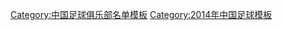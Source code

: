 {{Football squad with groups
|name=2014年中乙分类名单普洱万豪
|bgcolor=#ff0000
|bordercolor=#0000ff
|textcolor=#0000ff
|title=[[普洱万豪足球俱乐部|<span style="color:#0000ff">蒙自万豪</span>]] — [[2014年中国足球乙级联赛|<span style="color:#0000ff">2014年</span>]][[中国足球乙级联赛|<span style="color:#0000ff">中乙联赛南区第 8 名</span>]]
|group1=全年参赛球员
|list1=<div>
{{Football squad2 player|no=1|name=[[刘文涛]]}}
{{Football squad2 player|no=2|name=[[赖扬龙]]}}
{{Football squad2 player|no=3|name=[[张俊锋]]}}
{{Football squad2 player|no=5|name=[[徐博]]}}
{{Football squad2 player|no=6|name=[[李雪松]]}}
{{Football squad2 player|no=7|name=[[付俊杰]]}}
{{Football squad2 player|no=8|name=[[杨四平]]}}
{{Football squad2 player|no=9|name=[[朱明辉]]}}
{{Football squad2 player|no=10|name=[[张智坚]]}}
{{Football squad2 player|no=11|name=[[杜宇]]}}
{{Football squad2 player|no=12|name=[[高一杰]]}}
{{Football squad2 player|no=13|name=[[石雨]]}}
{{Football squad2 player|no=15|name=[[王振翔]]}}
{{Football squad2 player|no=16|name=[[向帅]]}}
{{Football squad2 player|no=17|name=[[关琦]]}}
{{Football squad2 player|no=18|name=[[杜冠阳]]}}
{{Football squad2 player|no=19|name=[[王凌泰]]}}
{{Football squad2 player|no=20|name=[[赖俊润]]}}
{{Football squad2 player|no=21|name=[[陈浩源]]}}
{{Football squad2 player|no=22|name=[[唐颖]]}}
{{Football squad2 player|no=25|name=[[沈辑星]]}}
{{Football squad2 player|no=26|name=[[王一鸣 (足球)|王一鸣]]}}
</div>
|group2=夏季转入球员
|list2=<div>
{{Football squad2 player|no=28|name=[[王俊超]]}}
{{Football squad2 player|no=29|name=[[韩之廷]]}}
{{Football squad2 player|no=30|name=[[杨磊 (1995年)|杨磊]]}}
</div>
|group3=夏季转出球员
|list3=<div>
</div>
|group4=主教练
|list4=[[张彪]]
}}
<noinclude>
{{DEFAULTSORT:Pu'er Wanghao F.C. Squad 2014}}
[[Category:中国足球俱乐部名单模板]]
[[Category:2014年中国足球模板]]
</noinclude>